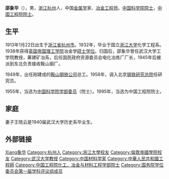{{Infobox_Person
| name                    = 邵象华
|image= Shao Xianghua 1955.jpg
|box_width= 220px 
|occupation= [[科学家|科学家]]
| period                  = 20世纪-21世纪 
|birth_name= 
| other_names             = 
|birth_date= 1913年
|birth_place= {{CHN-1912}}[[浙江|浙江]][[杭州|杭州]]
|death_date= {{death year and age|2012|1912}}
| place of death          = {{CHN}}[[北京|北京]]
| nationality             = {{PRC}}
| residence<!-- 现居地 -->= 
| party                   =[[无党派人士|无党派人士]]
| religion<!--宗教信仰 -->= 
| children                = 
| parents                 = 
| relatives               = 
| educate                 = [[浙江大学|浙江大学]]<br />[[英国|英国]][[帝国理工学院|帝国理工学院]]
| past                    = 
*[[鞍山钢铁公司|鞍山钢铁公司]]总工
*北京钢铁总院任研究员
*[[中国科学院|中国科学院]]院士
*[[武汉大学|武汉大学]]教授
*中国工程院院士
| work                    = 
| award                   = 
| website                 = <!-- {{URL|www.example.com}} -->
}}
'''邵象华'''（{{bd|1913年|1月22日|2012年|3月21日|catIdx=Shao邵}}），男，[[浙江|浙江]][[杭州|杭州]]人，中国[[金属学|金属学]]家、[[冶金|冶金]][[工程师|工程师]]。[[中国科学院院士|中国科学院院士]]，[[中国工程院院士|中国工程院院士]]。

== 生平 ==
1913年1月22日出生于[[浙江省|浙江省]][[杭州市|杭州市]]。1932年，毕业于国立[[浙江大学|浙江大学]]化学工程系。1938年获得[[英国|英国]][[帝国理工学院|帝国理工学院]]冶金学[[硕士|硕士]][[学位|学位]]。归国后，邵象华曾任武汉大学工学院教授，筹建矿冶系，后任国民政府资源委员会电化冶炼厂厂长，1945年后被派到东北负责接收鞍山钢厂。

1949年，出任刚建成的[[鞍山钢铁公司|鞍山钢铁公司]]总工。1958年，调入北京[[钢铁研究总院|钢铁研究总院]]任研究员。

1955年，当选为[[中国科学院学部委员|中国科学院学部委员]]（院士）。1995年，当选为中国工程院院士。

== 家庭 ==
妻子王晓云是1940届武汉大学历史系毕业生。

== 外部链接 ==
{{Commons category|Shao Xianghua|邵象华}}
{{中国科学院技术科学部院士}}
{{中国工程院化工、冶金与材料工程学部院士}}
{{国务院学位委员会第一届学科评议组/工学}}

{{Authority control}}
{{DEFAULTSORT:Shao邵象华}}
[[Category:邵姓|Xiang象华]]
[[Category:杭州人|Category:杭州人]]
[[Category:浙江大學校友|Category:浙江大學校友]]
[[Category:倫敦帝國學院校友|Category:倫敦帝國學院校友]]
[[Category:武汉大学教授|Category:武汉大学教授]]
[[Category:中国材料学家|Category:中国材料学家]]
[[Category:中華人民共和國工程師|Category:中華人民共和國工程師]]
[[Category:中国工程院化工、冶金与材料工程学部院士|Category:中国工程院化工、冶金与材料工程学部院士]]
[[Category:国务院学位委员会第一届学科评议组成员|Category:国务院学位委员会第一届学科评议组成员]]

{{China-bio-stub}}
